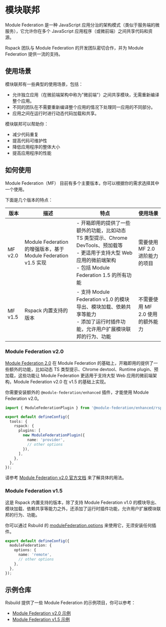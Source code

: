 # 模块联邦

Module Federation 是一种 JavaScript 应用分治的架构模式（类似于服务端的微服务），它允许你在多个 JavaScript 应用程序（或微前端）之间共享代码和资源。

Rspack 团队与 Module Federation 的开发团队密切合作，并为 Module Federation 提供一流的支持。

## 使用场景

模块联邦有一些典型的使用场景，包括：

- 允许独立应用（在微前端架构中称为"微前端"）之间共享模块，无需重新编译整个应用。
- 不同的团队在不需要重新编译整个应用的情况下处理同一应用的不同部分。
- 应用之间在运行时进行动态代码加载和共享。

模块联邦可以帮助你：

- 减少代码重复
- 提高代码可维护性
- 降低应用程序的整体大小
- 提高应用程序的性能

## 如何使用

Module Federation（MF） 目前有多个主要版本，你可以根据你的需求选择其中一个使用。

下面是几个版本的特点：

| 版本    | 描述                                                           | 特点                                                                                                                                                                                | 使用场景                         |
| ------- | -------------------------------------------------------------- | ----------------------------------------------------------------------------------------------------------------------------------------------------------------------------------- | -------------------------------- |
| MF v2.0 | Module Federation 的增强版本，基于 Module Federation v1.5 实现 | - 开箱即用的提供了一些额外的功能，比如动态 TS 类型提示、Chrome DevTools、预加载等<br />- 更适用于支持大型 Web 应用的微前端架构 <br />- 包括 Module Federation 1.5 的所有功能 <br /> | 需要使用 MF 2.0 进阶能力的项目   |
| MF v1.5 | Rspack 内置支持的版本                                          | - 支持 Module Federation v1.0 的模块导出、模块加载、依赖共享等能力<br />- 添加了运行时插件功能，允许用户扩展模块联邦的行为、功能 <br />                                             | 不需要使用 MF 2.0 使用的额外能力 |

### Module Federation v2.0

[Module Federation 2.0](https://module-federation.io/blog/announcement.html) 在 Module Federation 的基础上，开箱即用的提供了一些额外的功能，比如动态 TS 类型提示、Chrome devtool、Runtime plugin、预加载，这些功能让 Module Federation 更适用于支持大型 Web 应用的微前端架构，Module Federation v2.0 在 v1.5 的基础上实现。

你需要安装额外的 `@module-federation/enhanced` 插件，才能使用 Module Federation v2.0。

```ts title="rsbuild.config.ts"
import { ModuleFederationPlugin } from '@module-federation/enhanced/rspack';

export default defineConfig({
  tools: {
    rspack: {
      plugins: [
        new ModuleFederationPlugin({
          name: 'provider',
          // other options
        }),
      ],
    },
  },
});
```

请参考 [Module Federation v2.0 官方文档](https://module-federation.io/zh/) 来了解具体的用法。

### Module Federation v1.5

这是 Rspack 内置支持的版本，除了支持 Module Federation v1.0 的模块导出、模块加载、依赖共享等能力之外，还添加了运行时插件功能，允许用户扩展模块联邦的行为、功能。

你可以通过 Rsbuild 的 [moduleFederation.options](/config/module-federation/options) 来使用它，无须安装任何插件。

```ts title="rsbuild.config.ts"
export default defineConfig({
  moduleFederation: {
    options: {
      name: 'remote',
      // other options
    },
  },
});
```

## 示例仓库

Rsbuild 提供了一些 Module Federation 的示例项目，你可以参考：

- [Module Federation v2.0 示例](https://github.com/rspack-contrib/rspack-examples/tree/main/rsbuild/module-federation-enhanced)
- [Module Federation v1.5 示例](https://github.com/rspack-contrib/rspack-examples/tree/main/rsbuild/module-federation)
